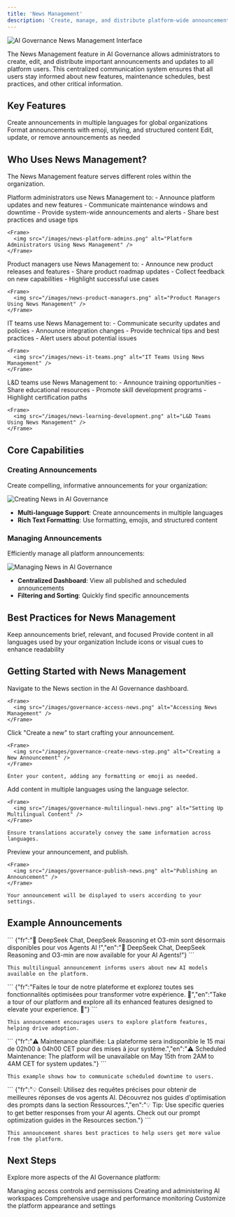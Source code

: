 ```yaml
---
title: 'News Management'
description: 'Create, manage, and distribute platform-wide announcements with AI Governance'
---
```


<Frame>
  <img src="/images/ai-governance-news-hero.png" alt="AI Governance News Management Interface" />
</Frame>

The News Management feature in AI Governance allows administrators to create, edit, and distribute important announcements and updates to all platform users. This centralized communication system ensures that all users stay informed about new features, maintenance schedules, best practices, and other critical information.

## Key Features

<CardGroup cols={2}>
  <Card title="Multilingual Announcements" icon="globe">
    Create announcements in multiple languages for global organizations
  </Card>
  <Card title="Rich Text Formatting" icon="text-size">
    Format announcements with emoji, styling, and structured content
  </Card>
  <Card title="Announcement Management" icon="list-check">
    Edit, update, or remove announcements as needed
  </Card>
</CardGroup>

## Who Uses News Management?

The News Management feature serves different roles within the organization.

<Tabs>
  <Tab title="Platform Administrators">
    Platform administrators use News Management to:
    - Announce platform updates and new features
    - Communicate maintenance windows and downtime
    - Provide system-wide announcements and alerts
    - Share best practices and usage tips
    
    <Frame>
      <img src="/images/news-platform-admins.png" alt="Platform Administrators Using News Management" />
    </Frame>
  </Tab>
  
  <Tab title="Product Managers">
    Product managers use News Management to:
    - Announce new product releases and features
    - Share product roadmap updates
    - Collect feedback on new capabilities
    - Highlight successful use cases
    
    <Frame>
      <img src="/images/news-product-managers.png" alt="Product Managers Using News Management" />
    </Frame>
  </Tab>
  
  <Tab title="IT Teams">
    IT teams use News Management to:
    - Communicate security updates and policies
    - Announce integration changes
    - Provide technical tips and best practices
    - Alert users about potential issues
    
    <Frame>
      <img src="/images/news-it-teams.png" alt="IT Teams Using News Management" />
    </Frame>
  </Tab>
  
  <Tab title="Learning & Development">
    L&D teams use News Management to:
    - Announce training opportunities
    - Share educational resources
    - Promote skill development programs
    - Highlight certification paths
    
    <Frame>
      <img src="/images/news-learning-development.png" alt="L&D Teams Using News Management" />
    </Frame>
  </Tab>
</Tabs>

## Core Capabilities

### Creating Announcements

Create compelling, informative announcements for your organization:

<Frame>
  <img src="/images/governance-create-news.png" alt="Creating News in AI Governance" />
</Frame>

- **Multi-language Support**: Create announcements in multiple languages
- **Rich Text Formatting**: Use formatting, emojis, and structured content

### Managing Announcements

Efficiently manage all platform announcements:

<Frame>
  <img src="/images/governance-manage-news.png" alt="Managing News in AI Governance" />
</Frame>

- **Centralized Dashboard**: View all published and scheduled announcements
- **Filtering and Sorting**: Quickly find specific announcements


## Best Practices for News Management

<CardGroup cols={2}>
  <Card title="Clear Concise Content" icon="message">
    Keep announcements brief, relevant, and focused
  </Card>
  <Card title="Multilingual Support" icon="language">
    Provide content in all languages used by your organization
  </Card>
  <Card title="Visual Elements" icon="image">
    Include icons or visual cues to enhance readability
  </Card>
</CardGroup>

## Getting Started with News Management

<Steps>
  <Step title="Access News Management">
    Navigate to the News section in the AI Governance dashboard.
    
    <Frame>
      <img src="/images/governance-access-news.png" alt="Accessing News Management" />
    </Frame>
  </Step>
  
  <Step title="Create a new announcement">
    Click "Create a new" to start crafting your announcement.
    
    <Frame>
      <img src="/images/governance-create-news-step.png" alt="Creating a New Announcement" />
    </Frame>
    
    Enter your content, adding any formatting or emoji as needed.
  </Step>
  
  <Step title="Configure multilingual content">
    Add content in multiple languages using the language selector.
    
    <Frame>
      <img src="/images/governance-multilingual-news.png" alt="Setting Up Multilingual Content" />
    </Frame>
    
    Ensure translations accurately convey the same information across languages.
  </Step>
  
  <Step title="Review and publish">
    Preview your announcement,  and publish.
    
    <Frame>
      <img src="/images/governance-publish-news.png" alt="Publishing an Announcement" />
    </Frame>
    
    Your announcement will be displayed to users according to your settings.
  </Step>
</Steps>

## Example Announcements

<Tabs>
  <Tab title="Feature Announcement">
    ```
    {"fr":"🚀 DeepSeek Chat, DeepSeek Reasoning et O3-min sont désormais disponibles pour vos Agents AI !","en":"🚀 DeepSeek Chat, DeepSeek Reasoning and O3-min are now available for your AI Agents!"}
    ```
    
    This multilingual announcement informs users about new AI models available on the platform.
  </Tab>
  
  <Tab title="Platform Tour">
    ```
    {"fr":"Faites le tour de notre plateforme et explorez toutes ses fonctionnalités optimisées pour transformer votre expérience. 🚀","en":"Take a tour of our platform and explore all its enhanced features designed to elevate your experience. 🚀"}
    ```
    
    This announcement encourages users to explore platform features, helping drive adoption.
  </Tab>
  
  <Tab title="Maintenance Notice">
    ```
    {"fr":"⚠️ Maintenance planifiée: La plateforme sera indisponible le 15 mai de 02h00 à 04h00 CET pour des mises à jour système.","en":"⚠️ Scheduled Maintenance: The platform will be unavailable on May 15th from 2AM to 4AM CET for system updates."}
    ```
    
    This example shows how to communicate scheduled downtime to users.
  </Tab>
  
  <Tab title="Best Practice">
    ```
    {"fr":"💡 Conseil: Utilisez des requêtes précises pour obtenir de meilleures réponses de vos agents AI. Découvrez nos guides d'optimisation des prompts dans la section Ressources.","en":"💡 Tip: Use specific queries to get better responses from your AI agents. Check out our prompt optimization guides in the Resources section."}
    ```
    
    This announcement shares best practices to help users get more value from the platform.
  </Tab>
</Tabs>

## Next Steps

Explore more aspects of the AI Governance platform:

<CardGroup cols={2}>
  <Card
    title="User Management"
    icon="users-gear"
    href="users-permissions"
  >
    Managing access controls and permissions
  </Card>
  <Card
    title="Workspace Management"
    icon="folder-tree"
    href="workspaces-management"
  >
    Creating and administering AI workspaces
  </Card>
  <Card
    title="Analytics"
    icon="chart-line"
    href="analytics"
  >
    Comprehensive usage and performance monitoring
  </Card>
  <Card
    title="Platform Customization"
    icon="palette"
    href="platform-customization"
  >
    Customize the platform appearance and settings
  </Card>
</CardGroup>